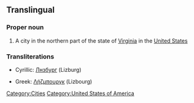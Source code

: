 ==Translingual==

===Proper noun===
{{wikipedia|Leesburg, Virginia}}
{{en-proper noun}}

# A city in the northern part of the state of [[Virginia]] in the [[United States]]

===Transliterations===
{{rfc-level|Translations at L3+ (AutoFormat would have corrected level of Translations)}}
{{top}}
*Cyrillic: [[Лнзбург]] (Lizburg)
{{mid}}
*Greek: [[Λήζμπουργκ]] (Lizbourg)
{{bottom}}

[[Category:Cities]]
[[Category:United States of America]]
